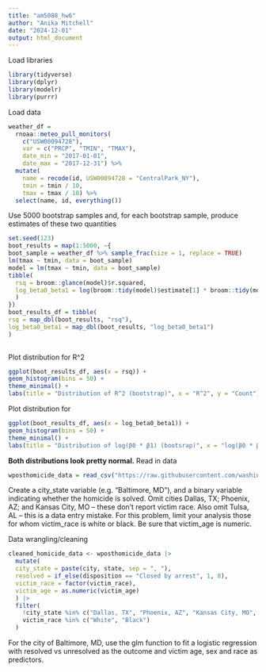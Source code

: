 ```yaml
---
title: "am5088_hw6"
author: "Anika Mitchell"
date: "2024-12-01"
output: html_document
---
```

Load libraries
```r
library(tidyverse)
library(dplyr)
library(modelr)
library(purrr)
```

Load data
```r
weather_df = 
  rnoaa::meteo_pull_monitors(
    c("USW00094728"),
    var = c("PRCP", "TMIN", "TMAX"), 
    date_min = "2017-01-01",
    date_max = "2017-12-31") %>%
  mutate(
    name = recode(id, USW00094728 = "CentralPark_NY"),
    tmin = tmin / 10,
    tmax = tmax / 10) %>%
  select(name, id, everything())
```

Use 5000 bootstrap samples and, for each bootstrap sample, produce estimates of these two quantities
```r
set.seed(123)
boot_results = map(1:5000, ~{
boot_sample = weather_df %>% sample_frac(size = 1, replace = TRUE)
lm(tmax ~ tmin, data = boot_sample)
model = lm(tmax ~ tmin, data = boot_sample)
tibble(
  rsq = broom::glance(model)$r.squared,
  log_beta0_beta1 = log(broom::tidy(model)$estimate[1] * broom::tidy(model)$estimate[2])
  )
})
boot_results_df = tibble(
rsq = map_dbl(boot_results, "rsq"),
log_beta0_beta1 = map_dbl(boot_results, "log_beta0_beta1")
)
  
```

Plot distribution for R^2
```r
ggplot(boot_results_df, aes(x = rsq)) +
geom_histogram(bins = 50) +
theme_minimal() +
labs(title = "Distribution of R^2 (bootstrap)", x = "R^2", y = "Count")

```

Plot distribution for 
```r
ggplot(boot_results_df, aes(x = log_beta0_beta1)) +
geom_histogram(bins = 50) +
theme_minimal() +
labs(title = "Distribution of log(β0 * β1) (bootsrap)", x = "log(β0 * β1)", y = "Count")

```

**Both distributions look pretty normal.** 
Read in data
```r
wposthomicide_data = read_csv("https://raw.githubusercontent.com/washingtonpost/data-homicides/master/homicide-data.csv")
```

Create a city_state variable (e.g. “Baltimore, MD”), and a binary variable indicating whether the homicide is solved. Omit cities Dallas, TX; Phoenix, AZ; and Kansas City, MO – these don’t report victim race. Also omit Tulsa, AL – this is a data entry mistake. For this problem, limit your analysis those for whom victim_race is white or black. Be sure that victim_age is numeric.

Data wrangling/cleaning
```r
cleaned_homicide_data <- wposthomicide_data |>
  mutate(
  city_state = paste(city, state, sep = ", "),
  resolved = if_else(disposition == "Closed by arrest", 1, 0),
  victim_race = factor(victim_race),
  victim_age = as.numeric(victim_age)
  ) |>
  filter(
    !city_state %in% c("Dallas, TX", "Phoenix, AZ", "Kansas City, MO", "Tulsa, AL"),
    victim_race %in% c("White", "Black")
  )
```

For the city of Baltimore, MD, use the glm function to fit a logistic regression with resolved vs unresolved as the outcome and victim age, sex and race as predictors.

```r


```

